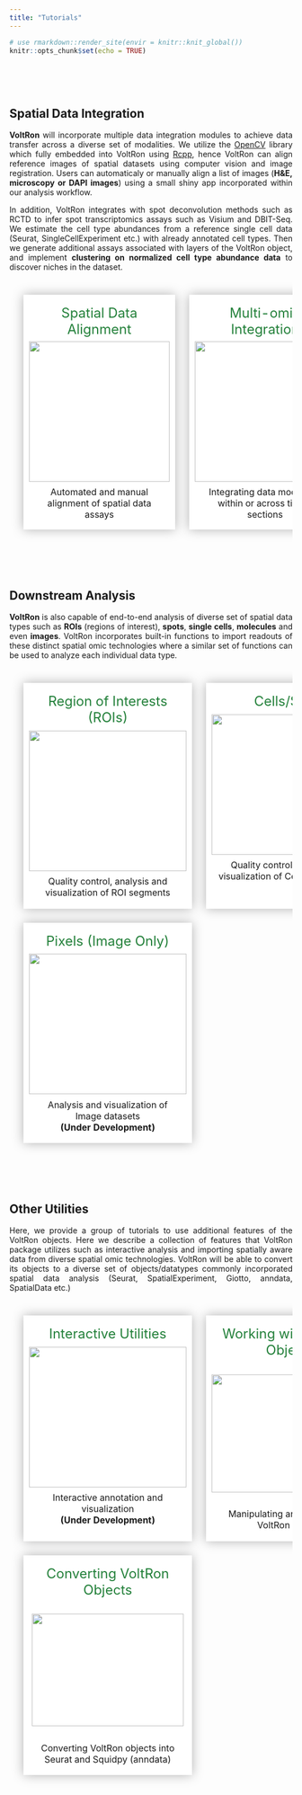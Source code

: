 ```yaml
---
title: "Tutorials"
---
```


<style>
.title{
  display: none;
}
body {
  text-align: justify
}
table, th, td, tr{
  empty-cells:hide;
  border-spacing: 25px;
  border-collapse: separate;
}
td{
  filter:drop-shadow(0 0 10px rgba(0,0,0,0.3));
  padding: 10px;
  background:white;
  text-align:center;
  width:33%;
  vertical-align: text-top;
}
td:hover, td:active{
  filter:drop-shadow(0 0 10px rgba(0,0,0,0.3));
  transform: scale(1.02);
  cursor: pointer;
}
.main-container {
  max-width: 1200px;
  margin-left: auto;
  margin-right: auto;
}
p.tutorial {
  text-decoration: none!important;
  font-size: 1.5em;
  color: #23803A;
  margin: 3%
}
</style>

```r
# use rmarkdown::render_site(envir = knitr::knit_global())
knitr::opts_chunk$set(echo = TRUE)
```

<br>
<!-- <br> -->

<!-- ## Spatial Data Analysis with VoltRon -->

<br>

## Spatial Data Integration


**VoltRon** will incorporate multiple data integration modules to achieve data transfer across a diverse set of modalities. We utilize the <a href="https://opencv.org/">OpenCV</a> library which fully embedded into VoltRon using <a href="https://www.rcpp.org/">Rcpp</a>, hence VoltRon can align reference images of spatial datasets using computer vision and image registration. Users can automaticaly or manually align a list of images (**H&E, microscopy or DAPI images**) using a small shiny app incorporated within our analysis workflow. 

In addition, VoltRon integrates with spot deconvolution methods such as RCTD to infer spot transcriptomics assays such as Visium and DBIT-Seq. We estimate the cell type abundances from a reference single cell data (Seurat, SingleCellExperiment etc.) with already annotated cell types. Then we generate additional assays associated with layers of the VoltRon object, and implement **clustering on normalized cell type abundance data** to discover niches in the dataset. 

<table>
<tbody>
  <tr>
   <td onclick="location.href='registration.html';"> 
      <p class ="tutorial"> Spatial Data Alignment </p>
      <img width="250" height="250" src="https://bimsbstatic.mdc-berlin.de/landthaler/VoltRon/Package/images/registration.png" class="center">
      <p style = "margin: 3%"> Automated and manual alignment of spatial data assays</p>
   </td>
   <td onclick="location.href='multiomic.html';">
      <p class ="tutorial"> Multi-omic Integration </p>
      <img width="250" height="250" src="https://bimsbstatic.mdc-berlin.de/landthaler/VoltRon/Package/images/multiomic.png" class="center">
      <p style = "margin: 3%"> Integrating data modalities within or across tissue sections </p>
   </td>
   <td onclick="location.href='deconvolution.html';"> 
      <p class ="tutorial"> Niche Clustering </p>
      <img width="250" height="250" src="https://bimsbstatic.mdc-berlin.de/landthaler/VoltRon/Package/images/deconvolution.png" class="center">
      <p style = "margin: 3%"> Clustering with ROI/spot deconvolution</p>
   </td>
  </tr>
</tbody>
</table>

<br>
<br>

## Downstream Analysis 

**VoltRon** is also capable of end-to-end analysis of diverse set of spatial data types such as **ROIs** (regions of interest), **spots**, **single cells**,  **molecules** and even **images**. VoltRon incorporates built-in functions to import readouts of these distinct spatial omic technologies where a similar set of functions can be used to analyze each individual data type.

<table>
<tbody>
  <tr>
   <td onclick="location.href='roianalysis.html';"> 
      <p class ="tutorial"> Region of Interests (ROIs) </p>
      <img width="280" height="250" src="https://bimsbstatic.mdc-berlin.de/landthaler/VoltRon/Package/images/GeoMx.png" class="center">
      <p style = "margin: 3%"> Quality control, analysis and visualization of ROI segments </p>
   </td>
   <td onclick="location.href='spotanalysis.html';"> 
      <p class ="tutorial"> Cells/Spots </p>
      <img width="280" height="250" src="https://bimsbstatic.mdc-berlin.de/landthaler/VoltRon/Package/images/spotanalysis.png" class="center">
      <p style = "margin: 3%"> Quality control, analysis and visualization of Cell/Spot datasets </p>
   </td>
      <td onclick="location.href='moleculeanalysis.html';"> 
      <p class ="tutorial"> Molecules </p>
      <br>
      <img width="280" height="230" src="https://bimsbstatic.mdc-berlin.de/landthaler/VoltRon/Package/images/molecule_visualize.png" class="center">
      <br>
      <p style = "margin: 3%"> Analysis and visualization of Molecule datasets <br> <strong> (Under Development) </strong> </p>
   </td>
  </tr>
  <tr>
     <td onclick="location.href='pixelanalysis.html';"> 
      <p class ="tutorial"> Pixels (Image Only) </p>
      <img width="280" height="250" src="https://bimsbstatic.mdc-berlin.de/landthaler/VoltRon/Package/images/tissue_lowres_image_grid.png" class="center">
      <p style = "margin: 3%"> Analysis and visualization of Image datasets <br> <strong> (Under Development) </strong> </p>
   </td>
   <td>
   </td>
   <td>
   </td>
  </tr>
</tbody>
</table>

<br>
<br>

##  Other Utilities

Here, we provide a group of tutorials to use additional features of the VoltRon objects. Here we describe a collection of features that VoltRon package utilizes such as interactive analysis and importing spatially aware data from diverse spatial omic technologies. VoltRon will be able to convert its objects to a diverse set of objects/datatypes commonly incorporated spatial data analysis (Seurat, SpatialExperiment, Giotto, anndata, SpatialData etc.) 

<table>
<tbody>
  <tr>
   <td onclick="location.href='interactive.html';"> 
      <p class ="tutorial"> Interactive Utilities </p>
      <img width="280" height="250" src="https://bimsbstatic.mdc-berlin.de/landthaler/VoltRon/Package/images/interactiveannotation.png" class="center">
      <p style = "margin: 3%"> Interactive annotation and visualization  <br>  <strong> (Under Development) </strong> </p>
   </td>
   <td onclick="location.href='voltronobjects.html';"> 
      <p class ="tutorial"> Working with VoltRon Objects </p>
      <br>
      <img width="280" height="210" src="https://bimsbstatic.mdc-berlin.de/landthaler/VoltRon/Package/images/voltronobjects.png" class="center">
      <br>
      <br>
      <p style = "margin: 3%"> Manipulating and configuring VoltRon objects </p>
   </td>
   <td onclick="location.href='importingdata.html';"> 
      <p class ="tutorial"> Importing Spatial Data </p>
      <img width="250" height="250" src="https://bimsbstatic.mdc-berlin.de/landthaler/VoltRon/Package/images/technologies.png" class="center">
      <p style = "margin: 3%"> Importing readouts of spatial technologies <br> </p>
   </td>
  </tr>
  <tr>
    <td onclick="location.href='conversion.html';"> 
      <p class ="tutorial"> Converting VoltRon Objects </p>
      <br>
      <img width="270" height="200" src="https://bimsbstatic.mdc-berlin.de/landthaler/VoltRon/Package/images/conversion.png" class="center">
      <br>
      <br>
      <p style = "margin: 3%"> Converting VoltRon objects into Seurat and Squidpy (anndata) </strong></p>
   </td>
  </tr>
</tbody>
</table>

<br>
